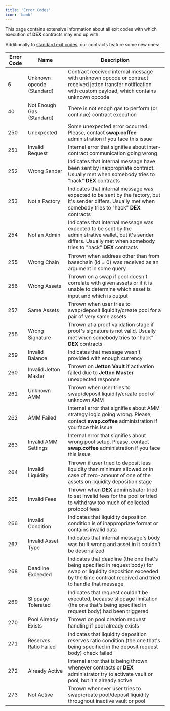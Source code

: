 ```yaml
---
title: 'Error Codes'
icon: 'bomb'
---
```


This page contains extensive information about all exit codes with which execution of **DEX** contracts may end up with.

Additionally to [standard exit codes](https://docs.ton.org/v3/documentation/tvm/tvm-exit-codes), our contracts feature some new ones:

| Error Code | Name                      | Description                                                                                                                                                                       |
|------------|---------------------------|-----------------------------------------------------------------------------------------------------------------------------------------------------------------------------------|
| 6          | Unknown opcode (Standard) | Contract received internal message with unknown opcode or contract received jetton transfer notification with custom payload, which contains unknown opcode                       |
| 40         | Not Enough Gas (Standard) | There is not enogh gas to perform (or continue) contract execution                                                                                                                |
| 250        | Unexpected                | Some unexpected error occurred. Please, contact **swap.coffee** administration if you face this issue                                                                             |
| 251        | Invalid Request           | Internal error that signifies about inter-contract communication going wrong                                                                                                      |
| 252        | Wrong Sender              | Indicates that internal message have been sent by inappropriate contract. Usually met when somebody tries to "hack" **DEX** contracts                                             |
| 253        | Not a Factory             | Indicates that internal message was expected to be sent by the factory, but it's sender differs. Usually met when somebody tries to "hack" **DEX** contracts                      |
| 254        | Not an Admin              | Indicates that internal message was expected to be sent by the administrative wallet, but it's sender differs. Usually met when somebody tries to "hack" **DEX** contracts        |
| 255        | Wrong Chain               | Thrown when address other than from basechain (id = 0) was received as an argument in some query                                                                                  |
| 256        | Wrong Assets              | Thrown on a swap if pool doesn't correlate with given assets or if it is unable to determine which asset is input and which is output                                             |
| 257        | Same Assets               | Thrown when user tries to swap/deposit liquidity/create pool for a pair of very same assets                                                                                       |
| 258        | Wrong Signature           | Thrown at a proof validation stage if proof's signature is not valid. Usually met when somebody tries to "hack" **DEX** contracts                                                 |
| 259        | Invalid Balance           | Indicates that message wasn't provided with enough currency                                                                                                                       |
| 260        | Invalid Jetton Master     | Thrown on **Jetton Vault** if activation failed due to **Jetton Master** unexpected response                                                                                      |
| 261        | Unknown AMM               | Thrown when user tries to swap/deposit liquidity/create pool of unknown AMM                                                                                                       |
| 262        | AMM Failed                | Internal error that signifies about AMM strategy logic going wrong. Please, contact **swap.coffee** administration if you face this issue                                         |
| 263        | Invalid AMM Settings      | Internal error that signifies about wrong pool setup. Please, contact **swap.coffee** administration if you face this issue                                                       |
| 264        | Invalid Liquidity         | Thrown if user tried to deposit less liquidity than minimum allowed or in case of zero-amount of one of the assets on liquidity deposition stage                                  |
| 265        | Invalid Fees              | Thrown when **DEX** administrator tried to set invalid fees for the pool or tried to withdraw too much of collected protocol fees                                                 |
| 266        | Invalid Condition         | Indicates that liquidity deposition condition is of inappropriate format or contains invalid data                                                                                 |
| 267        | Invalid Asset Type        | Indicates that internal message's body was built wrong and asset in it couldn't be deserialized                                                                                   |
| 268        | Deadline Exceeded         | Indicates that deadline (the one that's being specified in request body) for swap or liquidity deposition exceeded by the time contract received and tried to handle that message |
| 269        | Slippage Tolerated        | Indicates that request couldn't be executed, because slippage limitation (the one that's being specified in request body) had been triggered                                      |
| 270        | Pool Already Exists       | Thrown on pool creation request handling if pool already exists                                                                                                                   |
| 271        | Reserves Ratio Failed     | Indicates that liquidity deposition reserves ratio condition (the one that's being specified in the deposit request body) check failed                                            |
| 272        | Already Active            | Internal error that is being thrown whenever contracts or **DEX** administrator try to activate vault or pool, but it's already active                                            |
| 273        | Not Active                | Thrown whenever user tries to swap/create pool/deposit liquidity throughout inactive vault or pool                                                                                |